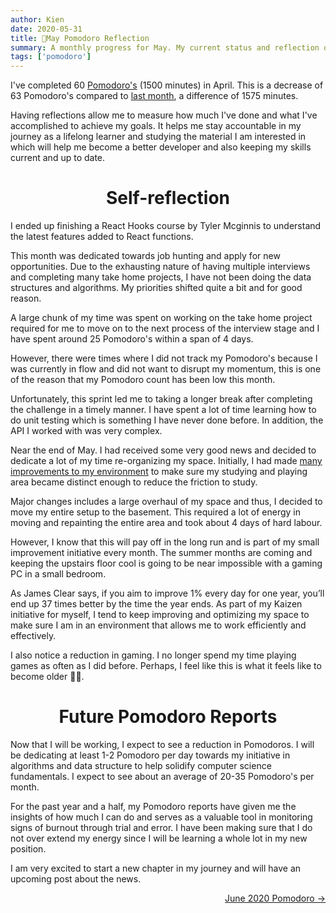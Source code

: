 ```yaml
---
author: Kien
date: 2020-05-31
title: 🍅May Pomodoro Reflection
summary: A monthly progress for May. My current status and reflection on my productivity, goals and achievements.
tags: ['pomodoro']
---
```



<PomodoroChartMay />

I've completed 60 [Pomodoro's](/blog/pomodoro-technique/) (1500 minutes) in April. This is a decrease of 63 Pomodoro's compared to [last month](/april-2020-pomodoro/), a difference of 1575
minutes.

Having reflections allow me to measure how much I've done and what I've accomplished to achieve my goals. It helps me stay accountable in my journey as a lifelong learner and studying the material I am interested in which will help me become a better developer and also keeping my skills current and up to date.

<PomodoroDonutMay />

# <center> Self-reflection </center>

I ended up finishing a React Hooks course by Tyler Mcginnis to understand the latest features added to React functions.

This month was dedicated towards job hunting and apply for new opportunities. Due to the exhausting nature of having multiple interviews and completing many take home projects, I have not been doing the data structures and algorithms. My priorities shifted quite a bit and for good reason.

A large chunk of my time was spent on working on the take home project required for me to move on to the next process of the interview stage and I have spent around 25 Pomodoro's within a span of 4 days.

However, there were times where I did not track my Pomodoro's because I was currently in flow and did not want to disrupt my momentum, this is one of the reason that my Pomodoro count has been low this month.

Unfortunately, this sprint led me to taking a longer break after completing the challenge in a timely manner. I have spent a lot of time learning how to do unit testing which is something I have never done before. In addition, the API I worked with was very complex.

Near the end of May. I had received some very good news and decided to dedicate a lot of my time re-organizing my space. Initially, I had made [many improvements to my environment](/089-mind-over-matter/) to make sure my studying and playing area became distinct enough to reduce the friction to study.

Major changes includes a large overhaul of my space and thus, I decided to move my entire setup to the basement. This required a lot of energy in moving and repainting the entire area and took about 4 days of hard labour.

However, I know that this will pay off in the long run and is part of my small improvement initiative every month. The summer months are coming and keeping the upstairs floor cool is going to be near impossible with a gaming PC in a small bedroom.

As James Clear says, if you aim to improve 1% every day for one year, you’ll end up 37 times better by the time the year ends. As part of my Kaizen initiative for myself, I tend to keep improving and optimizing my space to make sure I am in an environment that allows me to work efficiently and effectively.

I also notice a reduction in gaming. I no longer spend my time playing games as often as I did before. Perhaps, I feel like this is what it feels like to become older 🤷‍♂️.

# <center> Future Pomodoro Reports </center>

Now that I will be working, I expect to see a reduction in Pomodoros. I will be dedicating at least 1-2 Pomodoro per day towards my initiative in algorithms and data structure to help solidify computer science fundamentals. I expect to see about an average of 20-35 Pomodoro's per month.

For the past year and a half, my Pomodoro reports have given me the insights of how much I can do and serves as a valuable tool in monitoring signs of burnout through trial and error. I have been making sure that I do not over extend my energy since I will be learning a whole lot in my new position.

I am very excited to start a new chapter in my journey and will have an upcoming post about the news.

<div align="right">
  <a href="/june-2020-pomodoro/">June 2020 Pomodoro &rarr;</a>
</div>
